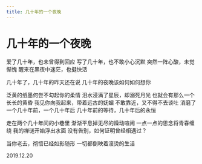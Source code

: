 ```yaml
---
title: 几十年的一个夜晚
---
```


<div style={{ textAlign: "center" }}>

# 几十年的一个夜晚

<div style={{ whiteSpace: "pre-line"}}>
爱了几十年，也未曾得到回应
写了几十年，也不敢小心沉默
突然一阵心酸，未觉惭愧
醒来在黑夜中迷茫，也挺快活

几十年了，几十年的昨天还在说
几十年的夜晚该如何如何想你

泛黄的纸墨何尝不勾起你的柔情
泪水浸满了星辰，却溺死月光
也就会有那么一个长长的黄昏
我见你向我起来，带着远古的妩媚
不敢靠近，又不得不去谈吐
消磨了一个几十年前，一个几十年后
几十年前的等待，几十年后的永恒

走在两个几十年间的小巷里
渐渐平息掉无尽的躁动喧闹
一点一点的思念将青春缠绕
我的禅谜开始浮出水面
没有告别，如何证明曾经相遇过？

当你老去，彻悟已经如影随形
一切都倒映着滚烫的生活

2019.12.20

</div>
</div>
